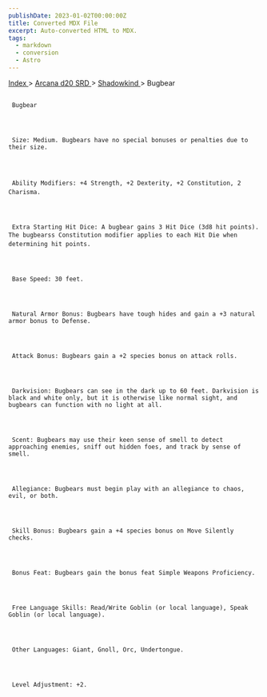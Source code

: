 ```yaml
---
publishDate: 2023-01-02T00:00:00Z
title: Converted MDX File
excerpt: Auto-converted HTML to MDX.
tags:
  - markdown
  - conversion
  - Astro
---
```







[
      Index
     ](-index)
     >
     [
      Arcana d20 SRD
     ](arcana-d20-srd-index)
     >
     [
      Shadowkind
     ](arcana-d20-srd-shadowkind-index)
     > Bugbear
    





## 
     Bugbear
    



     Size: Medium. Bugbears have no special bonuses or penalties due to their size.
    



     Ability Modifiers: +4 Strength, +2 Dexterity, +2 Constitution, 2 Charisma.
    



     Extra Starting Hit Dice: A bugbear gains 3 Hit Dice (3d8 hit points). The bugbearss Constitution modifier applies to each Hit Die when determining hit points.
    



     Base Speed: 30 feet.
    



     Natural Armor Bonus: Bugbears have tough hides and gain a +3 natural armor bonus to Defense.
    



     Attack Bonus: Bugbears gain a +2 species bonus on attack rolls.
    



     Darkvision: Bugbears can see in the dark up to 60 feet. Darkvision is black and white only, but it is otherwise like normal sight, and bugbears can function with no light at all.
    



     Scent: Bugbears may use their keen sense of smell to detect approaching enemies, sniff out hidden foes, and track by sense of smell.
    



     Allegiance: Bugbears must begin play with an allegiance to chaos, evil, or both.
    



     Skill Bonus: Bugbears gain a +4 species bonus on Move Silently checks.
    



     Bonus Feat: Bugbears gain the bonus feat Simple Weapons Proficiency.
    



     Free Language Skills: Read/Write Goblin (or local language), Speak Goblin (or local language).
    



     Other Languages: Giant, Gnoll, Orc, Undertongue.
    



     Level Adjustment: +2.
    




